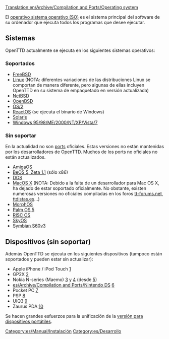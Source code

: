 [[Translation:en/Archive/Compilation and Ports/Operating system]]

El [https://www.wikipedia.org/wiki/es:Sistema operativo sistema operativo (SO)] es el sistema principal del software de su ordenador que ejecuta todos los programas que desee ejecutar.
== Sistemas ==
OpenTTD actualmente se ejecuta en los siguientes sistemas operativos:

===Soportados===
* [http://www.freshports.org/games/openttd/ FreeBSD]
* [http://sourceforge.net/project/showfiles.php?group_id=103924&package_id=111717 Linux] (NOTA: diferentes variaciones de las distribuciones Linux se comportan de manera diferente, pero algunas de ellas incluyen OpenTTD en su sistema de empaquetado en versión actualizada)
* [http://riksun.riken.go.jp/pub/pub/NetBSD/NetBSD-current/pkgsrc/games/openttd/ NetBSD]
* [http://www.openbsd.org/cgi-bin/cvsweb/ports/games/openttd/ OpenBSD]
* [http://sourceforge.net/project/showfiles.php?group_id=103924&package_id=111717 OS/2]
* [http://reactosde.re.funpic.de/catappdetail.php?cat=Games&appnr=146 ReactOS] (se ejecuta el binario de Windows)
* [http://www.softagalleria.net/openttd-solaris.php Solaris]
* [http://sourceforge.net/project/showfiles.php?group_id=103924&package_id=111717 Windows 95/98/ME/2000/NT/XP/Vista/7]

===Sin soportar===
En la actualidad no son [https://www.wikipedia.org/wiki/es:ports ports] oficiales. Estas versiones no están mantenidas por los desarrolladores de OpenTTD. Muchos de los ports no oficiales no están actualizados.
* [http://www.os4depot.net/index.php?function=showfile&file=game/strategy/openttd.lha AmigaOS]
* [http://bebits.com/app/3810 BeOS 5, Zeta 1.1] (sólo x86)
* [[es/Archive/Compilation and Ports/OpenTTD DOS|DOS]]
* [http://sourceforge.net/project/showfiles.php?group_id=103924&package_id=111717 MacOS X] (NOTA: Debido a la falta de un desarrollador para Mac OS X, ha dejado de estar soportado oficialmente. No obstante, existen numerosas versiones no oficiales compiladas en los foros  [http://www.tt-forums.net/viewtopic.php?f=29&t=48329 tt-forums.net], [http://ttdistas.es/descargas ttdistas.es]...)
* [http://sourceforge.net/project/showfiles.php?group_id=103924&package_id=111717 MorphOS]
* [http://www.esoftinteractive.com/openttd.html Palm OS 5]
* [http://www.riscos.info/index.php/OpenTTD RISC OS]
* [http://www.tt-forums.net/viewtopic.php?t=8107 SkyOS]
* [http://www.tt-forums.net/viewtopic.php?f=33&t=35942&st=0&sk=t&sd=a Symbian S60v3]

==Dispositivos (sin soportar)==
Además OpenTTD se ejecuta en los siguientes dispositivos (tampoco están soportados y pueden estar sin actualizar):
* Apple iPhone / iPod Touch [http://www.zodttd.com/wiki/index.php/OpenTTD.app]
* GP2X [http://wiki.gp2x.org/wiki/OpenTTD]
* Nokia N-series (Maemo) [http://myy.haaga-helia.fi/~a0702483/maemo/] y [http://www.tt-forums.net/viewtopic.php?f=33&t=36042] (desde [http://openttd.toimii.net/maemo/])
* [[es/Archive/Compilation and Ports/Nintendo DS]] [http://www.tt-forums.net/viewtopic.php?f=33&t=35306]
* Pocket PC [http://www.esoftinteractive.com/openttd.html]
* PSP [http://openttd.pc-workshop.da.ru/]
* UIQ3 [http://my-symbian.com/forum/viewtopic.php?t=30981]
* Zaurus PDA [http://zsi2.stonekeep.com/index.php?v=d&a=2127]

Se hacen grandes esfuerzos para la unificación de la [[es/Archive/Compilation and Ports/Versión para dispositivos portátiles|versión para dispositivos portátiles]].


[[Category:es/Manual/Instalación]]
[[Category:es/Desarrollo]]